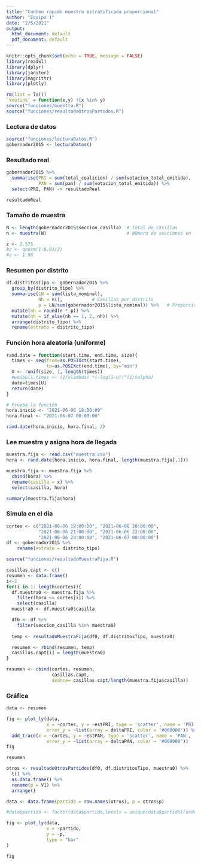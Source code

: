 ```yaml
---
title: "Conteo rapido muestra estratificada proporcional"
author: "Equipo 1"
date: "2/5/2021"
output:
  html_document: default
  pdf_document: default
---
```


```r
knitr::opts_chunk$set(echo = TRUE, message = FALSE)
library(readxl)
library(dplyr)
library(janitor)
library(magrittr)
library(plotly)
```

```r
rm(list = ls())
`%notin%` = function(x,y) !(x %in% y)
source("funciones/muestra.R")
source("funciones/resultadoOtrosPartidos.R")
```

### Lectura de datos

```r
source("funciones/lecturaDatos.R")
gobernador2015 <- lecturaDatos() 
```

### Resultado real

```r
gobernador2015 %>%
  summarise(PRI = sum(total_coalicion) / sum(votacion_total_emitida),
            PAN = sum(pan) / sum(votacion_total_emitida)) %>%
  select(PRI, PAN) -> resultadoReal

resultadoReal
```

### Tamaño de muestra

```r
N <- length(gobernador2015$seccion_casilla)  # total de casillas
n <- muestra(N)                              # Número de secciones en la muestra

z <- 2.575
#z <- qnorm(1-0.01/2)
#z <- 1.96
```

### Resumen por distrito

```r
df.distritosTipo <- gobernador2015 %>%
  group_by(distrito_tipo) %>%
  summarise(LN = sum(lista_nominal),
            Nh = n(),           # Casillas por distrito
            p = LN/sum(gobernador2015$lista_nominal)) %>%   # Proporción
  mutate(nh = round(n * p)) %>%
  mutate(nh = if_else(nh == 1, 2, nh)) %>%
  arrange(distrito_tipo) %>%
  rename(estrato = distrito_tipo)
```

### Función hora aleatoria (uniforme)

```r
rand.date = function(start.time, end.time, size){
  times <- seq(from=as.POSIXct(start.time), 
               to=as.POSIXct(end.time), by="min")  
  U <- runif(size, 1, length(times))  
  #weibull.times <- (1/vlambda) *(-log(1-U))^(1/valpha)
  date=times[U] 
  return(date)
}

# Prueba la función
hora.inicio <- "2021-06-06 18:00:00"
hora.final <- "2021-06-07 00:00:00"

rand.date(hora.inicio, hora.final, 2)
```

### Lee muestra y asigna hora de llegada

```r
muestra.fija <- read.csv("muestra.csv")
hora <- rand.date(hora.inicio, hora.final, length(muestra.fija[,1]))

muestra.fija <- muestra.fija %>%
  cbind(hora) %>%
  rename(casilla = x) %>%
  select(casilla, hora)

summary(muestra.fija$hora)
```

### Simula en el día

```r
cortes <- c("2021-06-06 19:00:00", "2021-06-06 20:00:00", 
            "2021-06-06 21:00:00", "2021-06-06 22:00:00",
            "2021-06-06 23:00:00", "2021-06-07 00:00:00")
df <- gobernador2015 %>%
    rename(estrato = distrito_tipo) 

source("funciones/resultadoMuestraFija.R")

casillas.capt <- c()
resumen <- data.frame()
i<-2
for(i in 1: length(cortes)){
  df.muestra0 <- muestra.fija %>%
    filter(hora <= cortes[i]) %>%
    select(casilla)
  muestra0 <- df.muestra0$casilla

  df0 <- df %>%
    filter(seccion_casilla %in% muestra0) 
  
  temp <- resultadoMuestraFija(df0, df.distritosTipo, muestra0)

  resumen <- rbind(resumen, temp)
  casillas.capt[i] = length(muestra0)
}

resumen <- cbind(cortes, resumen, 
                 casillas.capt,
                 avance= casillas.capt/length(muestra.fija$casilla))
```


### Gráfica  

```r
data <- resumen 

fig <- plot_ly(data, 
               x = ~cortes, y = ~estPRI, type = 'scatter', name = 'PRI',
               error_y = ~list(array = deltaPRI, color = '#000000')) %>%
  add_trace(x = ~cortes, y = ~estPAN, type = 'scatter', name = 'PAN',
               error_y = ~list(array = deltaPAN, color = '#000000'))
fig
```

```r
resumen
```

```r
otros <- resultadoOtrosPartidos(df0, df.distritosTipo, muestra0) %>%
  t() %>%
  as.data.frame() %>%
  rename(p = V1) %>%
  arrange()

data <- data.frame(partido = row.names(otros), p = otros$p)

#data$partido <- factor(data$partido,levels = unique(data$partido)[order(data$p, decreasing = TRUE)])

fig <- plot_ly(data,
               x = ~partido, 
               y = ~p,
               type = "bar"
)

fig
```



